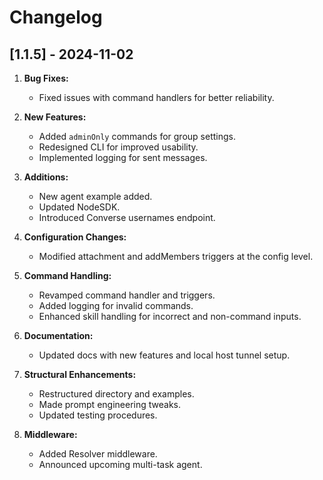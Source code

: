 # Changelog

## [1.1.5] - 2024-11-02

1. **Bug Fixes:**

   - Fixed issues with command handlers for better reliability.

2. **New Features:**

   - Added `adminOnly` commands for group settings.
   - Redesigned CLI for improved usability.
   - Implemented logging for sent messages.

3. **Additions:**

   - New agent example added.
   - Updated NodeSDK.
   - Introduced Converse usernames endpoint.

4. **Configuration Changes:**

   - Modified attachment and addMembers triggers at the config level.

5. **Command Handling:**

   - Revamped command handler and triggers.
   - Added logging for invalid commands.
   - Enhanced skill handling for incorrect and non-command inputs.

6. **Documentation:**

   - Updated docs with new features and local host tunnel setup.

7. **Structural Enhancements:**

   - Restructured directory and examples.
   - Made prompt engineering tweaks.
   - Updated testing procedures.

8. **Middleware:**
   - Added Resolver middleware.
   - Announced upcoming multi-task agent.
